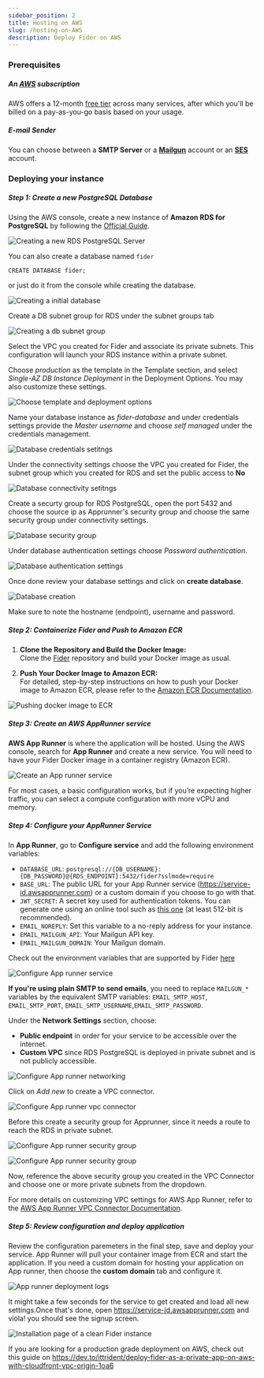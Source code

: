 ```yaml
---
sidebar_position: 2
title: Hosting on AWS
slug: /hosting-on-AWS
description: Deploy Fider on AWS
---
```


<CloudIstance />

### Prerequisites

##### An [AWS](https://aws.amazon.com/console/) subscription

AWS offers a 12-month [free tier](https://aws.amazon.com/free/?all-free-tier.sort-by=item.additionalFields.SortRank&all-free-tier.sort-order=asc&awsf.Free%20Tier%20Types=*all&awsf.Free%20Tier%20Categories=*all) across many services, after which you'll be billed on a pay-as-you-go basis based on your usage.


##### E-mail Sender

You can choose between a **SMTP Server** or a **[Mailgun](https://www.mailgun.com)** account or an **[SES](https://aws.amazon.com/ses/)** account.


### Deploying your instance

##### Step 1: Create a new PostgreSQL Database

Using the AWS console, create a new instance of **Amazon RDS for PostgreSQL** by following the [Official Guide](https://docs.aws.amazon.com/AmazonRDS/latest/UserGuide/CHAP_PostgreSQL.html).

![Creating a new RDS PostgreSQL Server](./assets/rds-postgres-create.png)

You can also create a database named `fider` 

```
CREATE DATABASE fider;
```
or just do it from the console while creating the database.

![Creating a initial database](./assets/rds-initial-database-name.png)

Create a DB subnet group for RDS under the subnet groups tab

![Creating a db subnet group](./assets/create-db-subnet-group.png)

Select the VPC you created for Fider and associate its private subnets. This configuration will launch your RDS instance within a private subnet.

Choose _production_ as the template in the Template section, and select _Single-AZ DB Instance Deployment_ in the Deployment Options. You may also customize these settings.

![Choose template and deployment options](./assets/choose-production-as-a-template.png)

Name your database instance as _fider-database_ and under credentials settings provide the _Master username_ and choose _self managed_ under the credentials management.

![Database credentials setitngs](./assets/credentials-settings-rds-db.png)

Under the connectivity settings choose the VPC you created for Fider, the subnet group which you created for RDS and set the public access to **No**

![Database connectivity setitngs](./assets/rds-db-connectivity-settings.png)

Create a securty group for RDS PostgreSQL, open the port 5432 and choose the source ip as Apprunner's security group and choose the same security group under connectivity settings.

![Database security group](./assets/rds-sg-inbound.png)

Under database authentication settings choose _Password authentication_.

![Database authentication settings](./assets/db-authentication-settings.png)

Once done review your database settings and click on **create database**.

![Database creation](./assets/create-rds-database.png)

Make sure to note the hostname (endpoint), username and password.

##### Step 2: Containerize Fider and Push to Amazon ECR

1. **Clone the Repository and Build the Docker Image:**  
   Clone the [Fider](https://github.com/getfider/fider) repository and build your Docker image as usual.

2. **Push Your Docker Image to Amazon ECR:**  
   For detailed, step-by-step instructions on how to push your Docker image to Amazon ECR, please refer to the [Amazon ECR Documentation](https://docs.aws.amazon.com/AmazonECR/latest/userguide/what-is-ecr.html).

![Pushing docker image to ECR](./assets/ecr-push-image.png)

##### Step 3: Create an AWS AppRunner service

**AWS App Runner** is where the application will be hosted. Using the AWS console, search for **App Runner** and create a new service. You will need to have your Fider Docker image in a container registry (Amazon ECR).

![Create an App runner service](./assets/apprunner-create-service.png)

For most cases, a basic configuration works, but if you’re expecting higher traffic, you can select a compute configuration with more vCPU and memory.

##### Step 4: Configure your AppRunner Service

In **App Runner**, go to **Configure service** and add the following environment variables:

- `DATABASE_URL`: `postgresql://{DB_USERNAME}:{DB_PASSWORD}@{RDS_ENDPOINT}:5432/fider?sslmode=require`
- `BASE_URL`: The public URL for your App Runner service (https://service-id.awsapprunner.com) or a custom domain if you choose to go with that.
- `JWT_SECRET`: A secret key used for authentication tokens. You can generate one using an online tool such as [this one](https://www.allkeysgenerator.com/Random/Security-Encryption-Key-Generator.aspx) (at least 512-bit is recommended).
- `EMAIL_NOREPLY`: Set this variable to a no-reply address for your instance.
- `EMAIL_MAILGUN_API`: Your Mailgun API key.
- `EMAIL_MAILGUN_DOMAIN`: Your Mailgun domain.

Check out the environment variables that are supported by Fider [here](https://github.com/getfider/fider/blob/49128a57113c065edc6068bf568926a066c463e5/.example.env#L4)

![Configure App runner service](./assets/configure-envs-apprunner.png)

**If you're using plain SMTP to send emails**, you need to replace `MAILGUN_*` variables by the equivalent SMTP variables: `EMAIL_SMTP_HOST`, `EMAIL_SMTP_PORT`, `EMAIL_SMTP_USERNAME`,`EMAIL_SMTP_PASSWORD`.

Under the **Network Settings** section, choose:
- **Public endpoint** in order for your service to be accessible over the internet. 
- **Custom VPC** since RDS PostgreSQL is deployed in private subnet and is not publicly accessible.
  
![Configure App runner networking](./assets/apprunner-network-settings.png)

Click on _Add new_ to create a VPC connector.

![Configure App runner vpc connector](./assets/apprunner-vpc-connector.png)

Before this create a security group for Apprunner, since it needs a route to reach the RDS in private subnet.

![Configure App runner security group](./assets/apprunner-sg-inbound.png)

![Configure App runner security group](./assets/apprunner-sg-outbound.png)

Now, reference the above security group you created in the VPC Connector and choose one or more private subnets from the dropdown.
     
For more details on customizing VPC settings for AWS App Runner, refer to the [AWS App Runner VPC Connector Documentation](https://docs.aws.amazon.com/apprunner/latest/dg/configuring-vpc-connector.html).

##### Step 5: Review configuration and deploy application

Review the configuration paremeters in the final step, save and deploy your service. App Runner will pull your container image from ECR and start the application. If you need a custom domain for hosting your application on App runner, then choose the **custom domain** tab and configure it.

![App runner deployment logs](./assets/apprunner-deployment-logs.png)

It might take a few seconds for the service to get created and load all new settings.Once that's done, open https://service-id.awsapprunner.com and viola! you should see the signup screen.

![Installation page of a clean Fider instance](./assets/fider-clean-install-apprunner.png)

If you are looking for a production grade deployment on AWS, check out this guide on https://dev.to/ittrident/deploy-fider-as-a-private-app-on-aws-with-cloudfront-vpc-origin-1oa6
